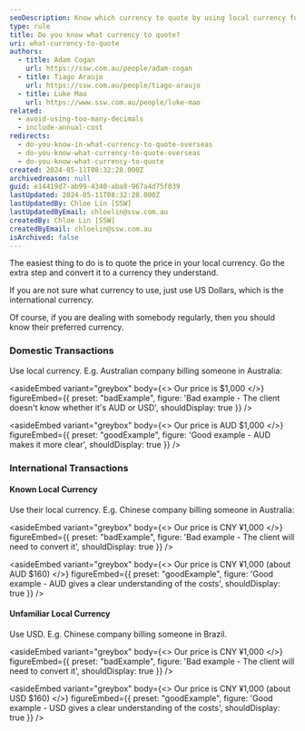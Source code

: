 ```yaml
---
seoDescription: Know which currency to quote by using local currency for domestic transactions and USD as a fallback for international deals.
type: rule
title: Do you know what currency to quote?
uri: what-currency-to-quote
authors:
  - title: Adam Cogan
    url: https://ssw.com.au/people/adam-cogan
  - title: Tiago Araujo
    url: https://ssw.com.au/people/tiago-araujo
  - title: Luke Mao
    url: https://www.ssw.com.au/people/luke-mao
related:
  - avoid-using-too-many-decimals
  - include-annual-cost
redirects:
  - do-you-know-in-what-currency-to-quote-overseas
  - do-you-know-what-currency-to-quote-overseas
  - do-you-know-what-currency-to-quote
created: 2024-05-11T08:32:28.000Z
archivedreason: null
guid: e14419d7-ab99-4340-aba8-967a4d75f039
lastUpdated: 2024-05-11T08:32:28.000Z
lastUpdatedBy: Chloe Lin [SSW]
lastUpdatedByEmail: chloelin@ssw.com.au
createdBy: Chloe Lin [SSW]
createdByEmail: chloelin@ssw.com.au
isArchived: false
---
```


The easiest thing to do is to quote the price in your local currency. Go the extra step and convert it to a currency they understand.

If you are not sure what currency to use, just use US Dollars, which is the international currency.

Of course, if you are dealing with somebody regularly, then you should know their preferred currency.

### Domestic Transactions

Use local currency. E.g. Australian company billing someone in Australia:

<asideEmbed
  variant="greybox"
  body={<>
    Our price is $1,000
  </>}
  figureEmbed={{
    preset: "badExample",
    figure: 'Bad example - The client doesn\'t know whether it\'s AUD or USD',
    shouldDisplay: true
  }}
/>

<asideEmbed
  variant="greybox"
  body={<>
    Our price is AUD $1,000
  </>}
  figureEmbed={{
    preset: "goodExample",
    figure: 'Good example - AUD makes it more clear',
    shouldDisplay: true
  }}
/>

### International Transactions

#### Known Local Currency

Use their local currency. E.g. Chinese company billing someone in Australia:

<asideEmbed
  variant="greybox"
  body={<>
    Our price is CNY ¥1,000
  </>}
  figureEmbed={{
    preset: "badExample",
    figure: 'Bad example - The client will need to convert it',
    shouldDisplay: true
  }}
/>

<asideEmbed
  variant="greybox"
  body={<>
    Our price is CNY ¥1,000 (about AUD $160)
  </>}
  figureEmbed={{
    preset: "goodExample",
    figure: 'Good example - AUD gives a clear understanding of the costs',
    shouldDisplay: true
  }}
/>

#### Unfamiliar Local Currency

Use USD. E.g. Chinese company billing someone in Brazil.

<asideEmbed
  variant="greybox"
  body={<>
    Our price is CNY ¥1,000
  </>}
  figureEmbed={{
    preset: "badExample",
    figure: 'Bad example - The client will need to convert it',
    shouldDisplay: true
  }}
/>

<asideEmbed
  variant="greybox"
  body={<>
    Our price is CNY ¥1,000 (about USD $160)
  </>}
  figureEmbed={{
    preset: "goodExample",
    figure: 'Good example - USD gives a clear understanding of the costs',
    shouldDisplay: true
  }}
/>
